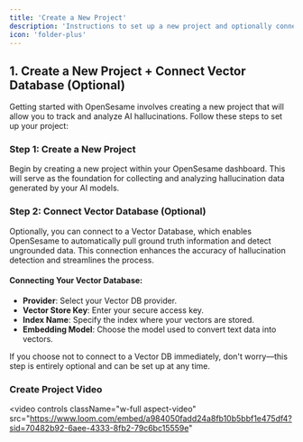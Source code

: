 ```yaml
---
title: 'Create a New Project'
description: 'Instructions to set up a new project and optionally connect to a Vector Database.'
icon: 'folder-plus'
---
```


## 1. Create a New Project + Connect Vector Database (Optional)

Getting started with OpenSesame involves creating a new project that will allow you to track and analyze AI hallucinations. Follow these steps to set up your project:

### Step 1: Create a New Project

Begin by creating a new project within your OpenSesame dashboard. This will serve as the foundation for collecting and analyzing hallucination data generated by your AI models.

### Step 2: Connect Vector Database (Optional)

Optionally, you can connect to a Vector Database, which enables OpenSesame to automatically pull ground truth information and detect ungrounded data. This connection enhances the accuracy of hallucination detection and streamlines the process.

#### Connecting Your Vector Database:
- **Provider**: Select your Vector DB provider.
- **Vector Store Key**: Enter your secure access key.
- **Index Name**: Specify the index where your vectors are stored.
- **Embedding Model**: Choose the model used to convert text data into vectors.

If you choose not to connect to a Vector DB immediately, don't worry—this step is entirely optional and can be set up at any time.

### Create Project Video


<video
  controls
  className="w-full aspect-video"
  src="https://www.loom.com/embed/a984050fadd24a8fb10b5bbf1e475df4?sid=70482b92-6aee-4333-8fb2-79c6bc15559e"
></video>


